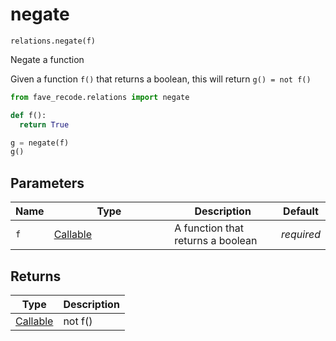 # negate { #fave_recode.relations.negate }

`relations.negate(f)`

Negate a function

Given a function `f()` that returns a boolean, this will
return `g() = not f()`

```python
from fave_recode.relations import negate

def f():
  return True

g = negate(f)
g()
```

## Parameters

| Name   | Type                                   | Description                       | Default    |
|--------|----------------------------------------|-----------------------------------|------------|
| `f`    | [Callable](`collections.abc.Callable`) | A function that returns a boolean | _required_ |

## Returns

| Type                                   | Description   |
|----------------------------------------|---------------|
| [Callable](`collections.abc.Callable`) | not f()       |